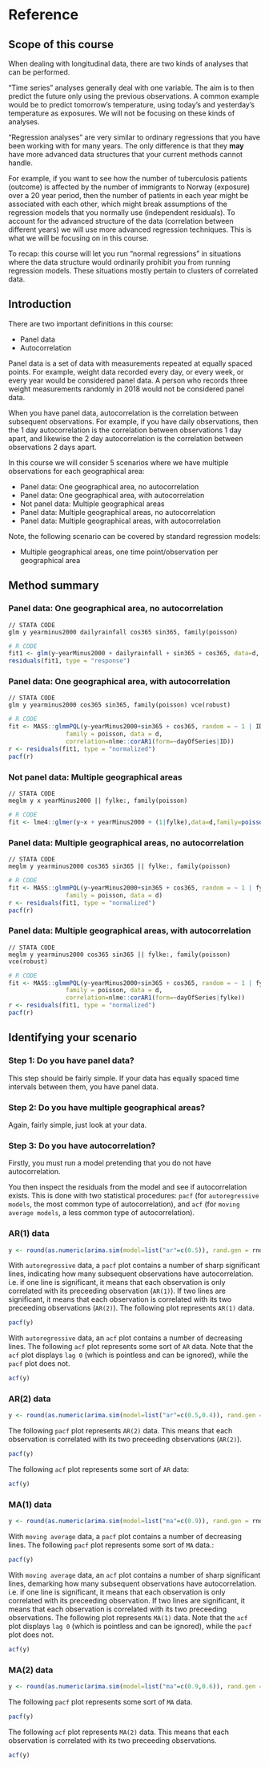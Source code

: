 # Reference

## Scope of this course

When dealing with longitudinal data, there are two kinds of analyses that can be performed.

"Time series" analyses generally deal with one variable. The aim is to then predict the future only using the previous observations. A common example would be to predict tomorrow's temperature, using today's and yesterday's temperature as exposures. We will not be focusing on these kinds of analyses.

"Regression analyses" are very similar to ordinary regressions that you have been working with for many years. The only difference is that they **may** have more advanced data structures that your current methods cannot handle.

For example, if you want to see how the number of tuberculosis patients (outcome) is affected by the number of immigrants to Norway (exposure) over a 20 year period, then the number of patients in each year might be associated with each other, which might break assumptions of the regression models that you normally use (independent residuals). To account for the advanced structure of the data (correlation between different years) we will use more advanced regression techniques. This is what we will be focusing on in this course.

To recap: this course will let you run "normal regressions" in situations where the data structure would ordinarily prohibit you from running regression models. These situations mostly pertain to clusters of correlated data.

\newpage

## Introduction

There are two important definitions in this course:

- Panel data
- Autocorrelation

Panel data is a set of data with measurements repeated at equally spaced points. For example, weight data recorded every day, or every week, or every year would be considered panel data. A person who records three weight measurements randomly in 2018 would not be considered panel data.

When you have panel data, autocorrelation is the correlation between subsequent observations. For example, if you have daily observations, then the 1 day autocorrelation is the correlation between observations 1 day apart, and likewise the 2 day autocorrelation is the correlation between observations 2 days apart.

In this course we will consider 5 scenarios where we have multiple observations for each geographical area:

- Panel data: One geographical area, no autocorrelation
- Panel data: One geographical area, with autocorrelation
- Not panel data: Multiple geographical areas
- Panel data: Multiple geographical areas, no autocorrelation
- Panel data: Multiple geographical areas, with autocorrelation

Note, the following scenario can be covered by standard regression models:

- Multiple geographical areas, one time point/observation per geographical area

\newpage

## Method summary

### Panel data: One geographical area, no autocorrelation

```{}
// STATA CODE
glm y yearminus2000 dailyrainfall cos365 sin365, family(poisson)
```

```r
# R CODE
fit1 <- glm(y~yearMinus2000 + dailyrainfall + sin365 + cos365, data=d, family=poisson())
residuals(fit1, type = "response")
```

### Panel data: One geographical area, with autocorrelation

```{}
// STATA CODE
glm y yearminus2000 cos365 sin365, family(poisson) vce(robust)
```

```r
# R CODE
fit <- MASS::glmmPQL(y~yearMinus2000+sin365 + cos365, random = ~ 1 | ID,
                family = poisson, data = d,
                correlation=nlme::corAR1(form=~dayOfSeries|ID))
r <- residuals(fit1, type = "normalized")
pacf(r)
```

### Not panel data: Multiple geographical areas

```{}
// STATA CODE
meglm y x yearMinus2000 || fylke:, family(poisson)
```

```r
# R CODE
fit <- lme4::glmer(y~x + yearMinus2000 + (1|fylke),data=d,family=poisson())
```

### Panel data: Multiple geographical areas, no autocorrelation

```{}
// STATA CODE
meglm y yearminus2000 cos365 sin365 || fylke:, family(poisson)
```

```r
# R CODE
fit <- MASS::glmmPQL(y~yearMinus2000+sin365 + cos365, random = ~ 1 | fylke,
                family = poisson, data = d)
r <- residuals(fit1, type = "normalized")
pacf(r)
```

### Panel data: Multiple geographical areas, with autocorrelation

```{}
// STATA CODE
meglm y yearminus2000 cos365 sin365 || fylke:, family(poisson) vce(robust)
```

```r
# R CODE
fit <- MASS::glmmPQL(y~yearMinus2000+sin365 + cos365, random = ~ 1 | fylke,
                family = poisson, data = d,
                correlation=nlme::corAR1(form=~dayOfSeries|fylke))
r <- residuals(fit1, type = "normalized")
pacf(r)
```


\newpage

## Identifying your scenario

### Step 1: Do you have panel data?

This step should be fairly simple. If your data has equally spaced time intervals between them, you have panel data.

### Step 2: Do you have multiple geographical areas?

Again, fairly simple, just look at your data.

### Step 3: Do you have autocorrelation?

Firstly, you must run a model pretending that you do not have autocorrelation.

You then inspect the residuals from the model and see if autocorrelation exists. This is done with two statistical procedures: `pacf` (for `autoregressive models`, the most common type of autocorrelation), and `acf` (for `moving average models`, a less common type of autocorrelation).

\newpage 

### AR(1) data

```r
y <- round(as.numeric(arima.sim(model=list("ar"=c(0.5)), rand.gen = rnorm, n=1000)))
```

With `autoregressive` data, a `pacf` plot contains a number of sharp significant lines, indicating how many subsequent observations have autocorrelation. i.e. if one line is significant, it means that each observation is only correlated with its preceeding observation (`AR(1)`). If two lines are significant, it means that each observation is correlated with its two preceeding observations (`AR(2)`). The following plot represents `AR(1)` data.
```r
pacf(y)
```

\newpage

With `autoregressive` data, an `acf` plot contains a number of decreasing lines. The following `acf` plot represents some sort of `AR` data. Note that the `acf` plot displays `lag 0` (which is pointless and can be ignored), while the `pacf` plot does not.
```r
acf(y)
```

\newpage 

### AR(2) data

```r
y <- round(as.numeric(arima.sim(model=list("ar"=c(0.5,0.4)), rand.gen = rnorm, n=1000)))
```

The following `pacf` plot represents `AR(2)` data. This means that each observation is correlated with its two preceeding observations (`AR(2)`).
```r
pacf(y)
```

\newpage

The following `acf` plot represents some sort of `AR` data:
```r
acf(y)
```

\newpage 

### MA(1) data

```r
y <- round(as.numeric(arima.sim(model=list("ma"=c(0.9)), rand.gen = rnorm, n=1000)))
```

With `moving average` data, a `pacf` plot contains a number of decreasing lines. The following `pacf` plot represents some sort of `MA` data.:
```r
pacf(y)
```

\newpage

With `moving average` data, an `acf` plot contains a number of sharp significant lines, demarking how many subsequent observations have autocorrelation. i.e. if one line is significant, it means that each observation is only correlated with its preceeding observation. If two lines are significant, it means that each observation is correlated with its two preceeding observations.  The following plot represents `MA(1)` data. Note that the `acf` plot displays `lag 0` (which is pointless and can be ignored), while the `pacf` plot does not.
```r
acf(y)
```

\newpage 

### MA(2) data

```r
y <- round(as.numeric(arima.sim(model=list("ma"=c(0.9,0.6)), rand.gen = rnorm, n=1000)))
```

The following `pacf` plot represents some sort of `MA` data. 
```r
pacf(y)
```

\newpage

The following `acf` plot represents `MA(2)` data. This means that each observation is correlated with its two preceeding observations.
```r
acf(y)
```






